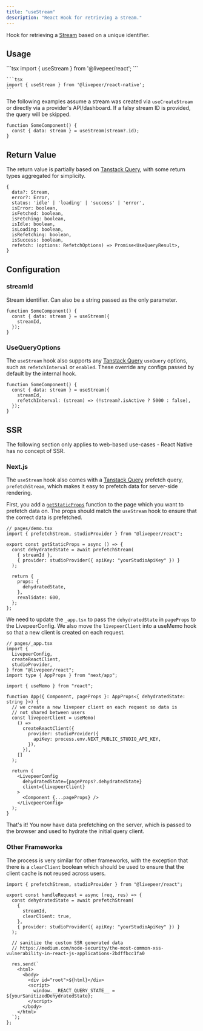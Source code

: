 ```yaml
---
title: "useStream"
description: "React Hook for retrieving a stream."
---
```


Hook for retrieving a [Stream](https://github.com/livepeer/livepeer-react/blob/main/packages/core/src/types/provider.ts)
based on a unique identifier.

## Usage

<Tabs>
  <Tab title="React">
    ```tsx 
    import { useStream } from '@livepeer/react';
    ```

  </Tab >
  <Tab title="React Native">

    ```tsx
    import { useStream } from '@livepeer/react-native';
    ```

  </Tab >
</Tabs>

The following examples assume a stream was created via `useCreateStream` or directly via a provider's API/dashboard. If a falsy
stream ID is provided, the query will be skipped.

```tsx
function SomeComponent() {
  const { data: stream } = useStream(stream?.id);
}
```

## Return Value

The return value is partially based on [Tanstack Query](https://tanstack.com/query/v4/docs/reference/useQuery), with some return types
aggregated for simplicity.

```tsx
{
  data?: Stream,
  error?: Error,
  status: 'idle' | 'loading' | 'success' | 'error',
  isError: boolean,
  isFetched: boolean,
  isFetching: boolean,
  isIdle: boolean,
  isLoading: boolean,
  isRefetching: boolean,
  isSuccess: boolean,
  refetch: (options: RefetchOptions) => Promise<UseQueryResult>,
}
```

## Configuration

### streamId

Stream identifier. Can also be a string passed as the only parameter.

```tsx
function SomeComponent() {
  const { data: stream } = useStream({
    streamId,
  });
}
```

### UseQueryOptions

The `useStream` hook also supports any [Tanstack Query](https://tanstack.com/query/v4/docs/reference/useQuery) `useQuery` options, such as
`refetchInterval` or `enabled`. These override any configs passed by default by the internal hook.

```tsx
function SomeComponent() {
  const { data: stream } = useStream({
    streamId,
    refetchInterval: (stream) => (!stream?.isActive ? 5000 : false),
  });
}
```

## SSR

<Warning>
  The following section only applies to web-based use-cases - React Native has
  no concept of SSR.
</Warning>

### Next.js

The `useStream` hook also comes with a [Tanstack Query](https://tanstack.com/query/v4/docs/guides/ssr) prefetch query, `prefetchStream`,
which makes it easy to prefetch data for server-side rendering.

First, you add a [`getStaticProps`](https://nextjs.org/docs/basic-features/data-fetching/get-static-props) function to the page which
you want to prefetch data on. The props should match the `useStream` hook to ensure that the correct data is prefetched.

```tsx
// pages/demo.tsx
import { prefetchStream, studioProvider } from "@livepeer/react";

export const getStaticProps = async () => {
  const dehydratedState = await prefetchStream(
    { streamId },
    { provider: studioProvider({ apiKey: "yourStudioApiKey" }) }
  );

  return {
    props: {
      dehydratedState,
    },
    revalidate: 600,
  };
};
```

We need to update the `_app.tsx` to pass the `dehydratedState` in `pageProps` to the LivepeerConfig. We also move the
`livepeerClient` into a useMemo hook so that a new client is created on each request.

```tsx
// pages/_app.tsx
import {
  LivepeerConfig,
  createReactClient,
  studioProvider,
} from "@livepeer/react";
import type { AppProps } from "next/app";

import { useMemo } from "react";

function App({ Component, pageProps }: AppProps<{ dehydratedState: string }>) {
  // we create a new livepeer client on each request so data is
  // not shared between users
  const livepeerClient = useMemo(
    () =>
      createReactClient({
        provider: studioProvider({
          apiKey: process.env.NEXT_PUBLIC_STUDIO_API_KEY,
        }),
      }),
    []
  );

  return (
    <LivepeerConfig
      dehydratedState={pageProps?.dehydratedState}
      client={livepeerClient}
    >
      <Component {...pageProps} />
    </LivepeerConfig>
  );
}
```

That's it! You now have data prefetching on the server, which is passed to the browser and used to hydrate the initial query client.

### Other Frameworks

The process is very similar for other frameworks, with the exception that there is a `clearClient` boolean which should be used
to ensure that the client cache is not reused across users.

```tsx
import { prefetchStream, studioProvider } from "@livepeer/react";

export const handleRequest = async (req, res) => {
  const dehydratedState = await prefetchStream(
    {
      streamId,
      clearClient: true,
    },
    { provider: studioProvider({ apiKey: "yourStudioApiKey" }) }
  );

  // sanitize the custom SSR generated data
  // https://medium.com/node-security/the-most-common-xss-vulnerability-in-react-js-applications-2bdffbcc1fa0

  res.send(`
    <html>
      <body>
        <div id="root">${html}</div>
        <script>
          window.__REACT_QUERY_STATE__ = ${yourSanitizedDehydratedState};
        </script>
      </body>
    </html>
  `);
};
```
